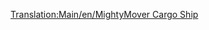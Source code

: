 [[Translation:Main/en/MightyMover Cargo Ship]]
{{Template:Ships
|Name=MightyMover Cargo Ship
|Image=[[File:en/Toylandcargoship.png|MightyMover Cargo Ship]]
|Cost=£24,375 ($48,750)
|Speed=24 km/h (15 mph)
|Annual=£2,460 ($4,920)
|Designed=1946
|Lifespan=30
|Capacity=160 bags of sweets
|Description=Refitable to all but passengers.
|Real-life=Fictional.
}}